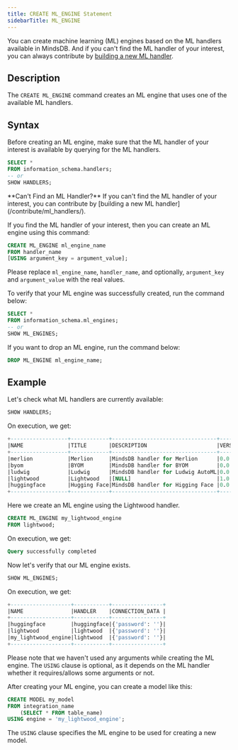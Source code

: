 ```yaml
---
title: CREATE ML_ENGINE Statement
sidebarTitle: ML_ENGINE
---
```


You can create machine learning (ML) engines based on the ML handlers available in MindsDB. And if you can't find the ML handler of your interest, you can always contribute by [building a new ML handler](/contribute/ml-handlers/).

## Description

The `CREATE ML_ENGINE` command creates an ML engine that uses one of the available ML handlers.

## Syntax

Before creating an ML engine, make sure that the ML handler of your interest is available by querying for the ML handlers.

```sql
SELECT *
FROM information_schema.handlers;
-- or 
SHOW HANDLERS;
```

<Note>
    **Can't Find an ML Handler?**
    If you can't find the ML handler of your interest, you can contribute by [building a new ML handler](/contribute/ml_handlers/).
</Note>

If you find the ML handler of your interest, then you can create an ML engine using this command:

```sql
CREATE ML_ENGINE ml_engine_name
FROM handler_name
[USING argument_key = argument_value];
```

Please replace `ml_engine_name`, `handler_name`, and optionally, `argument_key` and `argument_value` with the real values.

To verify that your ML engine was successfully created, run the command below:

```sql
SELECT *
FROM information_schema.ml_engines;
-- or 
SHOW ML_ENGINES;
```

If you want to drop an ML engine, run the command below:

```sql
DROP ML_ENGINE ml_engine_name;
```

## Example

Let's check what ML handlers are currently available:

```sql
SHOW HANDLERS;
```

On execution, we get:

```sql
+------------------+------------+---------------------------------+-------+------------------------------------------------------------------------------+---------------+----------------------+------+
|NAME              |TITLE       |DESCRIPTION                      |VERSION|CONNECTION_ARGS                                                               |IMPORT_SUCCESS |IMPORT_ERROR          |FIELD8|
+------------------+------------+---------------------------------+-------+------------------------------------------------------------------------------+---------------+----------------------+------+
|merlion           |Merlion     |MindsDB handler for Merlion      |0.0.1  |[NULL]                                                                        |true           |[NULL]                |      |
|byom              |BYOM        |MindsDB handler for BYOM         |0.0.1  |{'model_code': {'type': 'path', 'description': 'The path name to model code'}}|true           |[NULL]                |      |
|ludwig            |Ludwig      |MindsDB handler for Ludwig AutoML|0.0.2  |[NULL]                                                                        |false          |No module named 'dask'|      |
|lightwood         |Lightwood   |[NULL]                           |1.0.0  |[NULL]                                                                        |true           |[NULL]                |      |
|huggingface       |Hugging Face|MindsDB handler for Higging Face |0.0.1  |[NULL]                                                                        |true           |[NULL]                |      |
+------------------+------------+---------------------------------+-------+------------------------------------------------------------------------------+---------------+----------------------+------+
```

Here we create an ML engine using the Lightwood handler.

```sql
CREATE ML_ENGINE my_lightwood_engine
FROM lightwood;
```

On execution, we get:

```sql
Query successfully completed
```

Now let's verify that our ML engine exists.

```sql
SHOW ML_ENGINES;
```

On execution, we get:

```sql
+-------------------+-----------+----------------+
|NAME               |HANDLER    |CONNECTION_DATA |
+-------------------+-----------+----------------+
|huggingface        |huggingface|{'password': ''}|
|lightwood          |lightwood  |{'password': ''}|
|my_lightwood_engine|lightwood  |{'password': ''}|
+-------------------+-----------+----------------+
```

Please note that we haven't used any arguments while creating the ML engine. The `USING` clause is optional, as it depends on the ML handler whether it requires/allows some arguments or not.

After creating your ML engine, you can create a model like this:

```sql
CREATE MODEL my_model
FROM integration_name
    (SELECT * FROM table_name)
USING engine = 'my_lightwood_engine';
```

The `USING` clause specifies the ML engine to be used for creating a new model.

